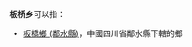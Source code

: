 '''板桥乡'''可以指：
{{PRC admin/disambig|34/10/22/204/000|43/05/03/204/000|43/10/21/213/000|43/12/23/202/000|50/02/42/215/000|51/08/22/223/000|51/09/21/203/000|51/13/24/226/000|51/14/21/259/000|51/17/25/203/000|51/34/34/208/000|52/05/24/216/000|52/06/24/209/000|62/10/24/207/000|64/03/02/201/000|53/01/26/003/000}}
* [[板橋鄉_(鄰水縣)|板橋鄉 (鄰水縣)]]，中國四川省鄰水縣下轄的鄉
{{disambig|cat=三字中国乡名消歧义}}